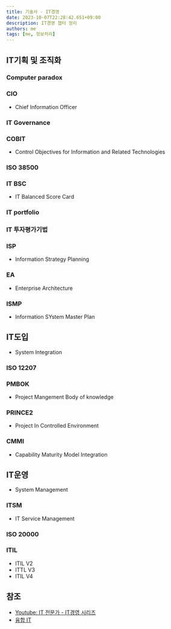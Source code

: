 ```yaml
---
title: 기술사 - IT경영
date: 2023-10-07T22:28:42.651+09:00
description: IT경영 챕터 정리
authors: me
tags: [me, 정보처리]
---
```


## IT기획 및 조직화

### Computer paradox

### CIO

- Chief Information Officer

### IT Governance

### COBIT

- Control Objectives for Information and Related Technologies

### ISO 38500

### IT BSC

- IT Balanced Score Card

### IT portfolio

### IT 투자평가기법

### ISP

- Information Strategy Planning

### EA

- Enterprise Architecture

### ISMP

- Information SYstem Master Plan

## IT도입

- System Integration

### ISO 12207

### PMBOK

- Project Mangement Body of knowledge

### PRINCE2

- Project In Controlled Environment

### CMMI

- Capability Maturity Model Integration

## IT운영

- System Management

### ITSM

- IT Service Management

### ISO 20000

### ITIL

- ITIL V2
- ITTL V3
- ITIL V4

## 참조

- [Youtube: IT 전문가 - IT경영 시리즈](https://www.youtube.com/watch?v=7CHHCfPBffo&list=PLCs7T50izAdnhGK2EYIMBFzNKwcEkyLtP&index=3)
- [융합 IT](/2023/10/14/professional-engineer-it-conversence/)
